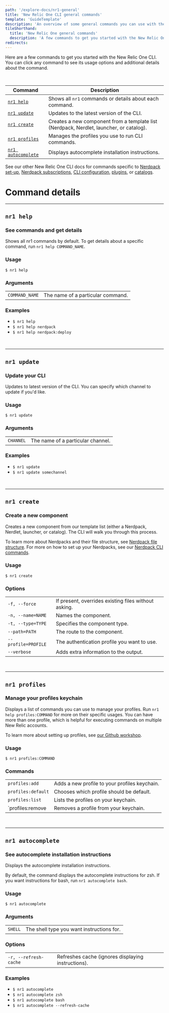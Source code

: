 ```yaml
---
path: '/explore-docs/nr1-general'
title: 'New Relic One CLI general commands'
template: 'GuideTemplate'
description: 'An overview of some general commands you can use with the New Relic One CLI.'
tileShorthand:
  title: 'New Relic One general commands'
  description: 'A few commands to get you started with the New Relic One CLI.'
redirects:
---
```


<Intro>

Here are a few commands to get you started with the New Relic One CLI. You can click any command to see its usage options and additional details about the command. 

</Intro>

<br/> 

| Command | Description |
|---|---|
| [`nr1 help`](#nr1-help) | Shows all `nr1` commands or details about each command. |
| [`nr1 update`](#nr1-update) | Updates to the latest version of the CLI. |
| [`nr1 create`](#nr1-create) | Creates a new component from a template list (Nerdpack, Nerdlet, launcher, or catalog). |
| [`nr1 profiles`](#nr1-profiles) | Manages the profiles you use to run CLI commands. |
| [`nr1 autocomplete`](#nr1-autocomplete) | Displays autocomplete installation instructions. |

See our other New Relic One CLI docs for commands specific to [Nerdpack set-up](/explore-docs/nr1-nerdpack), [Nerdpack subscriptions](explore-docs/nr1-subscription), [CLI configuration](/explore-docs/nr1-config), [plugins](/explore-docs/nr1-plugins), or [catalogs](/explore-docs/nr1-catalog).

# Command details

***

## `nr1 help`
### See commands and get details
Shows all nr1 commands by default. To get details about a specific command, run `nr1 help COMMAND_NAME`.

### Usage
`$ nr1 help` 

### Arguments
| | |
|---|---|
| `COMMAND_NAME` | The name of a particular command.|

### Examples
* `$ nr1 help` 
* `$ nr1 help nerdpack` 
* `$ nr1 help nerdpack:deploy` 

<br>

*** 

## `nr1 update`
### Update your CLI
Updates to latest version of the CLI. You can specify which channel to update if you'd like.

### Usage
`$ nr1 update` 

### Arguments
| | |
|---|---|
| `CHANNEL` | The name of a particular channel. |

### Examples
* `$ nr1 update`
* `$ nr1 update somechannel`

<br>

***

## `nr1 create`
### Create a new component
Creates a new component from our template list (either a Nerdpack, Nerdlet, launcher, or catalog). The CLI will walk you through this process.

To learn more about Nerdpacks and their file structure, see [Nerdpack file structure](/explore-docs/nerdpack-file-structure). For more on how to set up your Nerdpacks, see our [Nerdpack CLI commands](/explore-docs/nr1-nerdpack).

### Usage
`$ nr1 create` 

### Options
| | |
|---|---|
|  `-f, --force`       |  If present, overrides existing files without asking. |
|  `-n, --name=NAME`   | Names the component. |
|  `-t, --type=TYPE`   | Specifies the component type. |
|  `--path=PATH`       | The route to the component. |
| `--profile=PROFILE`  | The authentication profile you want to use. |
| `--verbose`          | Adds extra information to the output. |

<br>

*** 


## `nr1 profiles`
### Manage your profiles keychain
Displays a list of commands you can use to manage your profiles. Run `nr1 help profiles:COMMAND` for more on their specific usages. You can have more than one profile, which is helpful for executing commands on multiple New Relic accounts. 

To learn more about setting up profiles, see [our Github workshop](https://github.com/newrelic/nr1-workshop/blob/master/lab-cli/INSTRUCTIONS.md).

### Usage
`$ nr1 profiles:COMMAND`

### Commands

|   |   |
|---|---|
| `profiles:add`     | Adds a new profile to your profiles keychain. |
| `profiles:default` | Chooses which profile should be default. |
| `profiles:list`    | Lists the profiles on your keychain. |
| `profiles:remove   | Removes a profile from your keychain. |

<br>

*** 


## `nr1 autocomplete`
### See autocomplete installation instructions
Displays the autocomplete installation instructions.

By default, the command displays the autocomplete instructions for zsh. If you want instructions for bash, run `nr1 autocomplete bash`.

### Usage
`$ nr1 autocomplete`

### Arguments
| | |
|---|---|
| `SHELL` | The shell type you want instructions for. |

### Options
| | |
|---|---|
|  `-r, --refresh-cache` | Refreshes cache (ignores displaying instructions). |

### Examples
*  `$ nr1 autocomplete`
*  `$ nr1 autocomplete zsh`
*  `$ nr1 autocomplete bash`
*  `$ nr1 autocomplete --refresh-cache`
